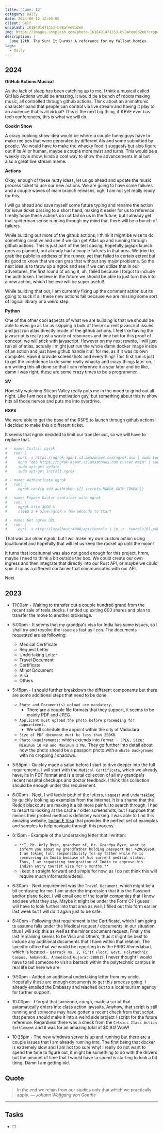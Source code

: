 ```yaml
---
title: 'June: 12'
category: Daily
date: 2024-06-12 12:00:00
client: Self
unsplash: 1618401471353-b98afee0b2eb
img: https://images.unsplash.com/photo-1618401471353-b98afee0b2eb?crop=entropy&cs=srgb&fm=jpg&ixid=MnwzNjM5Nzd8MHwxfHJhbmRvbXx8fHx8fHx8fDE2ODE3NDg2ODY&ixlib=rb-4.0.3&q=85
description: |
  June 12th. The Sun! It Burns! A reference for my fallout homies.
tags:
  - daily
---
```



## 2024

**GitHub Actions Musical**

As the lack of sleep has been catching up to me, I think a musical called GitHub Actions would be amazing. It would be a bunch of robots making music, all controlled through github actions. Think about an animatronic character band that people can control via live stream and having it play to an audience that is all virtual? This is the next big thing, if KBVE ever has tech conferences, this is what we will do.

**Cookin Show**

A crazy cooking show idea would be where a couple funny guys have to make recipes that were generated by different AIs and some submitted by people. We would have to make the whacky food it suggests but also figure out if its AI or human, maybe a couple more twist and turns. This would be a weekly style show, kinda a cool way to show the advancements in ai but also a great live stream meme.

**Actions**

Okay, enough of these nutty ideas, let us go ahead and update the music process ticket to use our new actions. We are going to have some failures and a couple waves of main branch releases, ugh, I am not yet really ready for this.

I will go ahead and save myself some future typing and rename the action for issue ticket parsing to a short hand, making it easier for us to reference. I really hope these actions do not fail on us in the future, but I already get that spiderman sense running through my mind that there will be a bunch of failures.

While building out more of the github actions, I think it might be wise to do something creative and see if we can get Atlas up and running through github actions. This is just part of the test casing, hopefully jagspx launch goes as planned, but already had a couple failures in that area. We tried to grab the public ip address of the runner, yet that failed to certain extent but its good to know that we can grab that without any major problems. So the next idea is to throw up a ngrok and see if we can utilize that in our adventures, the first round of using it, uh, failed because I forgot to include the auth token. I believe in the future we should be able to just turn this into a new action, which I believe will be super useful!

While building that out, I am currently fixing up the comment action but its going to suck if all these new actions fail because we are missing some sort of logical library or a weird step.

**Python**

One of the other cool aspects of what we are building is that we should be able to even go as far as skipping a bulk of these current javascript issues and just run atlas directly inside of the github actions. I feel like having the javascript is really just a waste of resources and time but for this proof of concept, we will stick with javascript. However on my next rewrite, I will just run all of atlas, actually I might just run the whole damn docker image inside of an action and just have github handle it all for me, as if it was its own computer. Have it provide screenshots and everything! This first run is just to get the confidence to do some really whacky and crazy things later on. I am writing this all done so that I can reference it a year later and be like, damn I was right, these are some crazy times to be a programmer.

**SV**

Honestly watching Silicon Valley really puts me in the mood to grind out all night. Like I am not a huge motivation guy, but something about this tv show hits all those nerves and puts me into overdrive.

**RSPS**

We were able to get the base of the RSPS to launch through github actions! I decided to make this a different ticket.

It seems that ngrok decided to limit our transfer out, so we will have to replace that.

```yaml
# - name: Install ngrok
#   run: |
#     curl -s https://ngrok-agent.s3.amazonaws.com/ngrok.asc | sudo tee /etc/apt/trusted.gpg.d/ngrok.asc >/dev/null
#     echo "deb https://ngrok-agent.s3.amazonaws.com buster main" | sudo tee /etc/apt/sources.list.d/ngrok.list
#     sudo apt-get update
#     sudo apt-get install ngrok

# - name: Authenticate ngrok
#   run: |
#     ngrok config add-authtoken ${{ secrets.NGROK_AUTH_TOKEN }}

# - name: Expose Docker container with ngrok
#   run: |
#     ngrok http 3000 &
#     sleep 5 # Give ngrok a few seconds to start

# - name: Get ngrok URL
#   run: |
#     curl -s http://localhost:4040/api/tunnels | jq -r .tunnels[0].public_url
```

That was our older ngrok, but I will make my own custom action using localtunnel and hopefully that will let us keep the rocket up until the moon!

It turns that localtunnel was also not good enough for this project, hmm, maybe I need to think a bit outside the box.
We could create our own ingress and then integrate that directly into our Rust API, or maybe we could spin it up as a different container that communicates with our API.

Next 

<Adsense />

## 2023

- 11:00am - Waiting to transfer out a couple hundred grand from the recent sale of tesla stocks. I ended up exiting 600 shares and plan to transfer the move to another brokerage.

- 5:00pm - It seems that my grandpa's visa for India has some issues, so I shall try and resolve the issue as fast as I can. The documents requested are as following:

  - Medical Certificate
  - Request Letter
  - Undertaking Letter
  - Travel Document
  - Certificate
  - Minor Document
  - Visa
  - Others

- 5:45pm - I should further breakdown the different components but there are some additional steps that need to be done.

  - `Photo and Document(s) upload are mandatory`.
    - There are a couple file formats that they support, it seems to be mainly PDF and JPEG.
  - `Applicant must upload the photo before proceeding for appointment. `
    - We will schedule the appoint within the city of Vadodara
  - `Size of PDF document must be less than 200KB`
  - `Photo Requirements:` which extends into `Format - JPEG, Size: Minimum 10 KB and Maximum 1 MB.` They go further into detail about how the photo should be a passport photo with a `white background` with no cropping / shadows.

- 5:55pm - Quickly made a salad before I start to dive deeper into the full requirements. I will start with the `Medical Certificate`, which we already have, its in PDF format and is a total collection of all my grandpa's recent hospital checkups and doctor feedback. I think this collection should be enough under this requirement.

- 6:00pm - Next, I will tackle both of the letters, `Request` and `Undertaking`, by quickly looking up examples from the Internet. It is a shame that the Reddit blackouts are making it a bit more painful to search through, I had to resort to looking at the cache / older screenshots, but I suppose that means their protest method is definitely working. I was able to find this amazing website, [Indian E Visa](https://indiaevisas.org/indian-visa-extension-online-application/) that provides the perfect set of examples and samples to help navigate through this process.

- 6:15pm - Example of the Undertaking letter that I written:

  - `**I, Mr. Holy Byte, grandson of, Mr. Grandpa Byte, want to inform you about my grandfather holding passport No: 420696969. I am taking full responsibility for my father while he is recovering in India because of his current medical status. Thus, I am requesting immigration of India to approve his Indian entry tourist visa for 6 months.**`
  - I kept it straight forward and simple for now, as I do not think this will require much information/detail.

- 6:30pm - Next requirement was the `Travel Document`, which might be a bit confusing for me. I am under the impression that it is the Passport and/or plane ticket. I will email one of the tourist companies that I know and see what they say. Maybe it might be under the Form C? I guess I will have to look further into that area as well, I filled out this form earlier last week but I will do it again just to be safe.

- 6:40pm - Following that requirement is the Certificate, which I am going to assume falls under the Medical request / documents, in our situation, thus I will skip this as well as the minor document request. Finally the last remaining seems to be Visa and Others, thus it might be best to include any additional documents that I have within that relation. The specific office that we would be reporting to is the FRRO Ahmedabad, which is located `- Barrack No. 2, First Floor, Govt. Polytechnic Campus, Ambawadi, Ahmedabad,Gujarat-380015`. I never thought I would have to tell someone to visit a barrack within the polytechnic campus in real life but here we are.

- 9:50pm - Added an additional undertaking letter from my uncle. Hopefully these are enough documents to get this process going. I already emailed the Embassy and reached out to a local tourism agency for further support.

- 10:00pm - I forgot that someone, _cough_, made a script that automatically enters into class action lawsuits. Anyhow, that script is still running and someone may have gotten a recent check from that script. that person should make it into a weird side project / script for the future reference. Regardless there was a check from the `Celsius Class Action Settlement` and it was for an amazing total of $0.94! WoW!

- 10:25pm - The new windows server is up and running but there are a couple issues that I am already running into. The first being that docker is extremely slow and I am not too sure why! I really do not want to spend the time to figure out, it might be something to do with the drivers but the amount of time that I would have to spend is starting to look a bit tiring. Damn I am getting old.

## Quote

> In the end we retain from our studies only that which we practically apply.
> — <cite>Johann Wolfgang von Goethe</cite>

---

## Tasks

- [ ]
